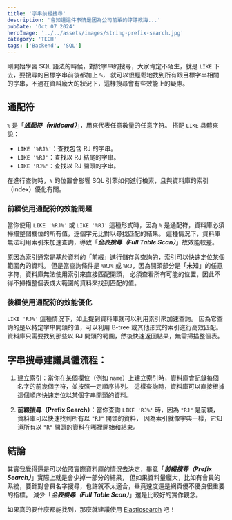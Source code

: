 ```yaml
---
title: '字串前綴搜尋'
description: '會知道這件事情是因為公司前輩的諄諄教誨...'
pubDate: 'Oct 07 2024'
heroImage: '../../assets/images/string-prefix-search.jpg'
category: 'TECH'
tags: ['Backend', 'SQL']
---
```


剛開始學習 SQL 語法的時候，對於字串的搜尋，大家肯定不陌生，就是 `LIKE` 下去，要搜尋的目標字串前後都加上 `%`，
就可以很輕鬆地找到所有跟目標字串相關的字串，不過在資料龐大的狀況下，這樣搜尋會有些效能上的疑慮。

## 通配符

`%` 是「_**通配符（wildcard）**_」，用來代表任意數量的任意字符。
搭配 `LIKE` 具體來說：

- `LIKE '%RJ%'`：查找包含 RJ 的字串。
- `LIKE '%RJ'`：查找以 RJ 結尾的字串。
- `LIKE 'RJ%'`：查找以 RJ 開頭的字串。

在進行查詢時，`%` 的位置會影響 SQL 引擎如何進行檢索，且與資料庫的索引（index）優化有關。

### 前綴使用通配符的效能問題

當你使用 `LIKE '%RJ%'` 或 `LIKE '%RJ'` 這種形式時，因為 `%` 是通配符，資料庫必須掃描整個欄位的所有值，逐個字元比對以尋找匹配的結果。
這種情況下，資料庫無法利用索引來加速查詢，導致「_**全表搜尋（Full Table Scan）**_」故效能較差。

原因為索引通常是基於資料的「前綴」進行儲存與查詢的，索引可以快速定位某個範圍內的資料。
但是當查詢條件是 `%RJ%` 或 `%RJ`，因為開頭部分是「未知」的任意字符，資料庫無法使用索引來直接匹配開頭，
必須查看所有可能的位置，因此不得不掃描整個表或大範圍的資料來找到匹配的值。

### 後綴使用通配符的效能優化

`LIKE 'RJ%'` 這種情況下，如上提到資料庫就可以利用索引來加速查詢。
因為它查詢的是以特定字串開頭的值，可以利用 B-tree 或其他形式的索引進行高效匹配。
資料庫只需要找到那些以 RJ 開頭的範圍，然後快速返回結果，無需掃描整個表。

## 字串搜尋建議具體流程：

1. 建立索引：當你在某個欄位（例如 `name`）上建立索引時，資料庫會記錄每個名字的前幾個字符，並按照一定順序排列。
   這樣查詢時，資料庫可以直接根據這個順序快速定位以某個字串開頭的資料。

2. **前綴搜尋（Prefix Search）**：當你查詢 `LIKE 'RJ%'` 時，因為 `"RJ"` 是前綴，資料庫可以快速找到所有以 `"RJ"` 開頭的資料，
   因為索引就像字典一樣，它知道所有以 `"R"` 開頭的資料在哪裡開始和結束。

## 結論

其實我覺得還是可以依照實際資料庫的情況去決定，畢竟「_**前綴搜尋（Prefix Search）**_」實際上就是會少掉一部分的結果，
但如果資料量龐大，比如有會員的系統，要針對會員名字搜尋，也許就不太適合，畢竟速度還是網頁優不優良很重要的指標。
減少「_**全表搜尋（Full Table Scan）**_」還是比較好的實作觀念。

如果真的要什麼都能找到，那麼就建議使用 [Elasticsearch](https://www.elastic.co/elasticsearch) 吧！
